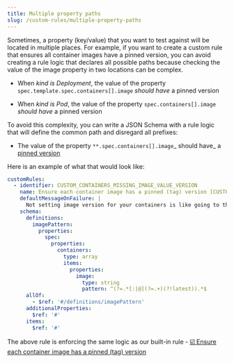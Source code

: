 ```yaml
---
title: Multiple property paths
slug: /custom-rules/multiple-property-paths
---
```


Sometimes, a property (key/value) that you want to test against will be located in multiple places. For example, if you want to create a custom rule that ensures all container images have a pinned version, you can avoid creating a rule logic that declares all possible paths because checking the value of the image property in two locations can be complex.&#x20;

- When _kind is Deployment_, the value of the property `spec.template.spec.containers[].image` _should have_ a pinned version

- When _kind is Pod_, the value of the property `spec.containers[].image` _should have_ a pinned version

To avoid this complexity, you can write a JSON Schema with a rule logic that will define the common path and disregard all prefixes:&#x20;

- The value of the property `**.spec.containers[].image`_ should have_ a [pinned version](https://regex101.com/r/su2NXg/1)&#x20;

Here is an example of what that would look like:

```yaml
customRules:
  - identifier: CUSTOM_CONTAINERS_MISSING_IMAGE_VALUE_VERSION
    name: Ensure each container image has a pinned (tag) version [CUSTOM RULE]
    defaultMessageOnFailure: |
      Not setting image version for your containers is like going to the casino 🎰 - you don't know which version you'll get
    schema:
      definitions:
        imagePattern:
          properties:
            spec:
              properties:
                containers:
                  type: array
                  items:
                    properties:
                      image:
                        type: string
                        pattern: ^(?=.*[:|@](?=.+)(?!latest)).*$
      allOf:
        - $ref: '#/definitions/imagePattern'
      additionalProperties:
        $ref: '#'
      items:
        $ref: '#'
```

The above rule is enforcing the same logic as our built-in rule - [☑️ Ensure each container image has a pinned (tag) version](/built-in-rules/ensure-image-pinned-version)
